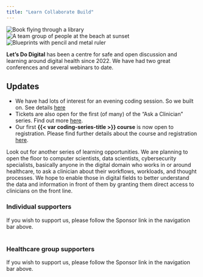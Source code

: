 ```yaml
---
title: "Learn Collaborate Build"
---
```


```{=html}
<div id="post-images" class="owl-carousel">
    <div class="item">
        <img src="/media/flying-book-in-library.jpeg" alt="Book flying through a library">
    </div>
    <div class="item">
        <img src="/media/team-at-beach.jpeg" alt="A team group of people at the beach at sunset">
    </div>
    <div class="item">
        <img src="/media/blueprints.jpeg" alt="Blueprints with pencil and metal ruler">
    </div>
</div>

<!-- Include Owl Carousel CSS -->
<link rel="stylesheet" href="https://cdnjs.cloudflare.com/ajax/libs/OwlCarousel2/2.3.4/assets/owl.carousel.min.css">

<!-- Include jQuery -->
<script src="https://ajax.googleapis.com/ajax/libs/jquery/3.5.1/jquery.min.js"></script>

<!-- Include Owl Carousel JavaScript -->
<script src="https://cdnjs.cloudflare.com/ajax/libs/OwlCarousel2/2.3.4/owl.carousel.min.js"></script>

<script src="/scripts.js"></script>
```

**Let's Do Digital** has been a centre for safe and open discussion and learning around digital health since 2022. We have had two great conferences and several webinars to date. 

## Updates

* We have had lots of interest for an evening coding session. So we built on. See details [here](/tickets/programming-in-healthcare-module-1-July-2024.qmd)
* Tickets are also open for the first (of many) of the "Ask a Clinician" series. Find out more [here](/tickets/ask-a-clinician-1.qmd).
* Our first **{{< var coding-series-title >}} course** is now open to registration. Please find further details about the course and registration [here](/tickets/programming-in-healthcare-module-1-June-2024.qmd).



Look out for another series of learning opportunities. We are planning to open the floor to computer scientists, data scientists, cybersecurity specialists, basically anyone in the digital domain who works in or around healthcare, to ask a clinician about their workflows, workloads, and thought processes. We hope to enable those in digital fields to better understand the data and information in front of them by granting them direct access to clinicians on the front line.

```{=html}
<div class="supporter-frame">
    <h3>Individual supporters</h3>
    If you wish to support us, please follow the Sponsor link in the navigation bar above.
</div>
<br>
<div class="supporter-frame">
    <h3>Healthcare group supporters</h3>
    If you wish to support us, please follow the Sponsor link in the navigation bar above.
</div>
```